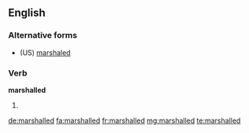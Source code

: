 ==English==

===Alternative forms===
* (US) [[marshaled]]

===Verb===
'''marshalled'''

# {{British}} {{past of|marshal}}

[[de:marshalled]]
[[fa:marshalled]]
[[fr:marshalled]]
[[mg:marshalled]]
[[te:marshalled]]
